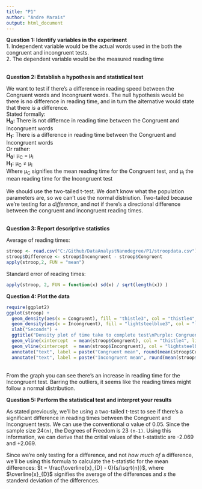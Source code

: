```yaml
---
title: "P1"
author: "Andre Marais"
output: html_document
---
```

**Question 1: Identify variables in the experiment** </br>
  1. Independent variable would be the actual words used in the both the congruent and incongruent tests.  </br>
  2. The dependent variable would be the measured reading time </br></br>

**Question 2: Establish a hypothesis and statistical test**

We want to test if there's a difference in reading speed between the Congruent words and Incongruent words. The null hypothesis would be there is no difference in reading time, and in turn the alternative would state that there *is* a difference. </br>
Stated formally: </br>
**H~0~:** There is not differnce in reading time between the Congruent and Incongruent words </br>
**H~1~:** There is a difference in reading time between the Congruent and Incongruent words </br>
Or rather: </br>
**H~0~:** &mu;~C~ = &mu;~I~ </br>
**H~1~:** &mu;~C~ &ne; &mu;~I~ </br>
Where &mu;~C~ signifies the mean reading time for the Congruent test, and &mu;~I~ the mean reading time for the Incongruent test </br> </br>
We should use the two-tailed t-test. We don't know what the population parameters are, so we can't use the normal distriution. Two-tailed because we're testing for a *difference*, and not if there's a directional difference between the congruent and incongruent reading times.  </br></br>

**Question 3: Report descriptive statistics**

Average of reading times:
```r
stroop <- read.csv("C:/Github/DataAnalystNanodegree/P1/stroopdata.csv")
stroop$Difference <- stroop$Incongruent - stroop$Congruent
apply(stroop,2, FUN = "mean")

```
Standard error of reading times:
```r
apply(stroop, 2, FUN = function(x) sd(x) / sqrt(length(x)) )
```

**Question 4: Plot the data**

```r
require(ggplot2)
ggplot(stroop) + 
  geom_density(aes(x = Congruent), fill = "thistle3", col = "thistle4", alpha = .8, size = 1) + 
  geom_density(aes(x = Incongruent), fill = "lightsteelblue3", col = "lightsteelblue4", alpha = .8, size = 1) +
  xlab("Seconds") +
  ggtitle("Density plot of time take to complete test\nPurple: Congruent | Blue: Incongruent") +
  geom_vline(xintercept  = mean(stroop$Congruent), col = "thistle4", linetype = "longdash", size = 1)+
  geom_vline(xintercept  = mean(stroop$Incongruent), col = "lightsteelblue4", linetype = "longdash", size = 1)+
  annotate("text", label = paste("Congruent mean", round(mean(stroop$Congruent),2)), x =mean(stroop$Congruent) , y = .02, col = "thistle4") +
  annotate("text", label = paste("Incongruent mean", round(mean(stroop$Incongruent),2)), x =mean(stroop$Incongruent) , y = .01, col = "lightsteelblue4") 

```
</br>From the graph you can see there's an increase in reading time for the Incongruent test. Barring the outliers, it seems like the reading times might follow a normal distribution.  </br>

**Question 5: Perform the statistical test and interpret your results**

As stated previously, we'll be using a two-tailed t-test to see if there's a significant difference in reading times between the Congruent and Incongruent tests. We can use the conventional &alpha; value of 0.05. Since the sample size 24`(n)`, the Degrees of Freedom is 23 `(n-1)`. Using this information, we can derive that the critial values of the t-statistic are -2.069 and +2.069. 

Since we're only testing for a difference, and not *how much of* a difference, we'll be using this formula to calculate the t-statistic for the mean differences: $t = \frac{\overline{x}_{D} - 0}{s/\sqrt{n}}$, 
where $\overline{x}_{D}$ signifies the average of the differences and $s$ the standerd deviation of the differences. 